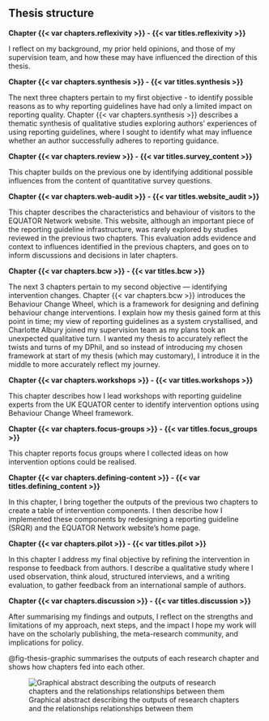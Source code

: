 ## Thesis structure

**Chapter {{< var chapters.reflexivity >}} - {{< var titles.reflexivity >}}**

I reflect on my background, my prior held opinions, and those of my supervision team, and how these may have influenced the direction of this thesis. 

**Chapter {{< var chapters.synthesis >}} - {{< var titles.synthesis >}}**

The next three chapters pertain to my first objective - to identify possible reasons as to why reporting guidelines have had only a limited impact on reporting quality. Chapter {{< var chapters.synthesis >}} describes a thematic synthesis of qualitative studies exploring authors' experiences of using reporting guidelines, where I sought to identify what may influence whether an author successfully adheres to reporting guidance. 

**Chapter {{< var chapters.review >}} - {{< var titles.survey_content >}}**

This chapter builds on the previous one by identifying additional possible influences from the content of quantitative survey questions. 

**Chapter {{< var chapters.web-audit >}} - {{< var titles.website_audit >}}**

This chapter describes the characteristics and behaviour of visitors to the EQUATOR Network website. This website, although an important piece of the reporting guideline infrastructure, was rarely explored by studies reviewed in the previous two chapters. This evaluation adds evidence and context to influences identified in the previous chapters, and goes on to inform discussions and decisions in later chapters. 

**Chapter {{< var chapters.bcw >}} - {{< var titles.bcw >}}**

The next 3 chapters pertain to my second objective &mdash; identifying intervention changes. Chapter {{< var chapters.bcw >}} introduces the Behaviour Change Wheel, which is a framework for designing and defining behaviour change interventions. I explain how my thesis gained form at this point in time; my view of reporting guidelines as a system crystallised, and Charlotte Albury joined my supervision team as my plans took an unexpected qualitative turn. I wanted my thesis to accurately reflect the twists and turns of my DPhil, and so instead of introducing my chosen framework at start of my thesis (which may customary), I introduce it in the middle to more accurately reflect my journey.

**Chapter {{< var chapters.workshops >}} - {{< var titles.workshops >}}**

This chapter describes how I lead workshops with reporting guideline experts from the UK EQUATOR center to identify intervention options using Behaviour Change Wheel framework.

**Chapter {{< var chapters.focus-groups >}} - {{< var titles.focus_groups >}}**

This chapter reports focus groups where I collected ideas on how intervention options could be realised. 

**Chapter {{< var chapters.defining-content >}} - {{< var titles.defining_content >}}**

In this chapter, I bring together the outputs of the previous two chapters to create a table of intervention components. I then describe how I implemented these components by redesigning a reporting guideline (SRQR) and the EQUATOR Network website's home page.

**Chapter {{< var chapters.pilot >}} - {{< var titles.pilot >}}**

In this chapter I address my final objective by refining the intervention in response to feedback from authors. I describe a qualitative study where I used observation, think aloud, structured interviews, and a writing evaluation, to gather feedback from an international sample of authors. 

**Chapter {{< var chapters.discussion >}} - {{< var titles.discussion >}}**

After summarising my findings and outputs, I reflect on the strengths and limitations of my approach, next steps, and the impact I hope my work will have on the scholarly publishing, the meta-research community, and implications for policy.

@fig-thesis-graphic summarises the outputs of each research chapter and shows how chapters fed into each other. 

::: {.landscape .column-page-right}

![Graphical abstract describing the outputs of research chapters and the relationships relationships between them](./thesis_summary.png){#fig-thesis-graphic}

:::